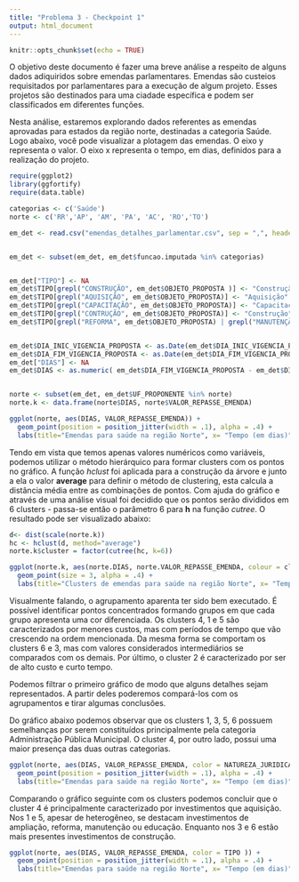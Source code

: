 ```yaml
---
title: "Problema 3 - Checkpoint 1"
output: html_document
---
```


```r
knitr::opts_chunk$set(echo = TRUE)
```


O objetivo deste documento é fazer uma breve análise a respeito de alguns dados adiquiridos sobre emendas parlamentares. Emendas são custeios requisitados por parlamentares para a execução de algum projeto. Esses projetos são destinados para uma ciadade específica e podem ser classificados em diferentes funções.

Nesta análise, estaremos explorando dados referentes as emendas aprovadas para estados da região norte, destinadas a categoria Saúde. Logo abaixo, você pode visualizar a plotagem das emendas. O eixo y representa o valor. O eixo x representa o tempo, em dias, definidos para a realização do projeto.

``` r
require(ggplot2)
library(ggfortify)
require(data.table)

categorias <- c('Saúde')
norte <- c('RR','AP', 'AM', 'PA', 'AC', 'RO','TO')

em_det <- read.csv("emendas_detalhes_parlamentar.csv", sep = ",", header = T, stringsAsFactors=FALSE)


em_det <- subset(em_det, em_det$funcao.imputada %in% categorias)


em_det["TIPO"] <- NA
em_det$TIPO[grepl("CONSTRUÇÃO", em_det$OBJETO_PROPOSTA )] <- "Construção"
em_det$TIPO[grepl("AQUISIÇÃO", em_det$OBJETO_PROPOSTA)] <- "Aquisição"
em_det$TIPO[grepl("CAPACITAÇÃO", em_det$OBJETO_PROPOSTA)] <- "Capacitação"
em_det$TIPO[grepl("CONTRUÇÃO", em_det$OBJETO_PROPOSTA)] <- "Construção"
em_det$TIPO[grepl("REFORMA", em_det$OBJETO_PROPOSTA) | grepl("MANUTENÇÃO", em_det$OBJETO_PROPOSTA) | grepl("AMPLIAÇÃO", em_det$OBJETO_PROPOSTA) | grepl("CONCLUSÃO", em_det$OBJETO_PROPOSTA)] <- "Ampliação, manutenção, reforma ou conclusão"


em_det$DIA_INIC_VIGENCIA_PROPOSTA <- as.Date(em_det$DIA_INIC_VIGENCIA_PROPOSTA, "%d/%m/%Y")
em_det$DIA_FIM_VIGENCIA_PROPOSTA <- as.Date(em_det$DIA_FIM_VIGENCIA_PROPOSTA , "%d/%m/%Y")
em_det["DIAS"] <- NA
em_det$DIAS <- as.numeric( em_det$DIA_FIM_VIGENCIA_PROPOSTA - em_det$DIA_INIC_VIGENCIA_PROPOSTA )


norte <- subset(em_det, em_det$UF_PROPONENTE %in% norte)
norte.k <- data.frame(norte$DIAS, norte$VALOR_REPASSE_EMENDA)

```

```r
ggplot(norte, aes(DIAS, VALOR_REPASSE_EMENDA)) + 
  geom_point(position = position_jitter(width = .1), alpha = .4) +
  labs(title="Emendas para saúde na região Norte", x= "Tempo (em dias)", y="Valor em R$")
```

Tendo em vista que temos apenas valores numéricos como variáveis, podemos utilizar o método hierárquico para formar clusters com os pontos no gráfico. A função *hclust* foi aplicada para a construção da árvore e junto a ela o valor **average** para definir o método de clustering, esta calcula a distância média entre as combinações de pontos. Com ajuda do gráfico e através de uma análise visual foi decidido que os pontos serão divididos em 6 clusters - passa-se então o parâmetro 6 para **h** na função *cutree*. O resultado pode ser visualizado abaixo:

```r
d<- dist(scale(norte.k))
hc <- hclust(d, method="average")
norte.k$cluster = factor(cutree(hc, k=6))

ggplot(norte.k, aes(norte.DIAS, norte.VALOR_REPASSE_EMENDA, colour = cluster)) + 
  geom_point(size = 3, alpha = .4) +
  labs(title="Clusters de emendas para saúde na região Norte", x= "Tempo (em dias)", y="Valor em R$", colour="Clusters")
```

Visualmente falando, o agrupamento aparenta ter sido bem executado. É possível identificar pontos concentrados formando grupos em que cada grupo apresenta uma cor diferenciada. Os clusters 4, 1 e 5 são caracterizados por menores custos, mas com períodos de tempo que vão crescendo na ordem mencionada. Da mesma forma se comportam os clusters 6 e 3, mas com valores considerados intermediários se comparados com os demais. Por último, o cluster 2 é caracterizado por ser de alto custo e curto tempo.

Podemos filtrar o primeiro gráfico de modo que alguns detalhes sejam representados. A partir deles poderemos compará-los com os agrupamentos e tirar algumas conclusões.

Do gráfico abaixo podemos observar que os clusters 1, 3, 5, 6 possuem semelhanças por serem constituídos principalmente pela categoria  Administração Pública Municipal. O cluster 4, por outro lado, possui uma maior presença das duas outras categorias.

```r
ggplot(norte, aes(DIAS, VALOR_REPASSE_EMENDA, color = NATUREZA_JURIDICA )) + 
  geom_point(position = position_jitter(width = .1), alpha = .4) +
  labs(title="Emendas para saúde na região Norte", x= "Tempo (em dias)", y="Valor em R$", colour="Natureza jurídica")
```

Comparando o gráfico seguinte com os clusters podemos concluir que o cluster 4 é principalmente caracterizado por investimentos que aquisição. Nos 1 e 5, apesar de heterogêneo, se destacam investimentos de ampliação, reforma, manutenção ou educação. Enquanto nos 3 e 6 estão mais presentes investimentos de construção.

```r
ggplot(norte, aes(DIAS, VALOR_REPASSE_EMENDA, color = TIPO )) + 
  geom_point(position = position_jitter(width = .1), alpha = .4) +
  labs(title="Emendas para saúde na região Norte", x= "Tempo (em dias)", y="Valor em R$", colour="Tipo de investimento")
```
